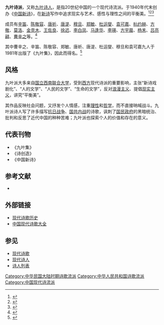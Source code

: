{{refimprove|time=2017-04-29T02:58:48+00:00}}
'''九叶诗派'''，又称[[九叶诗人|九叶诗人]]，是指20世纪中国的一个现代诗流派。于1940年代末创办《[[中国新诗|中国新诗]]》，在[[新诗|新诗]]写作中追求现实与艺术、感性与理性之间的平衡美。<ref>{{cite web|url=http://njsyxb.njtc.edu.cn/OA/pdfdow.aspx?Sid=201701009|title=从青年诗人群到“中国新诗派” — “九叶诗人”的聚合与分化|author=杜颖莹|publisher=内江师范学院学报（第32卷第1期）|date=2017年|archive-url=https://web.archive.org/web/20210514073811/http://njsyxb.njtc.edu.cn/OA/pdfdow.aspx?Sid=201701009|archive-date=2021-05-14|dead-url=no|access-date=2021-05-14}}</ref><ref>{{cite web|url=http://qks.jhun.edu.cn/jhxs/EN/article/downloadArticleFile.do?attachType=PDF&id=1010|title=奥登与九叶诗派的新诗戏剧化|author=马永波|publisher=江汉大学学报（人文科学版）（第27卷 第5期）|date=2008年10月}}{{Dead link}}</ref><ref>{{cite web|url=https://core.ac.uk/download/pdf/48632551.pdf|title=中国四十年代现代主义诗潮新论 (The Making of Modernity: A Study of the Modernist Chinese Poetry in the 1940s)|author=张松建|publisher=新加坡国立大学中文系|date=2005年|archive-url=https://web.archive.org/web/20210514075354/https://core.ac.uk/download/pdf/48632551.pdf|archive-date=2021-05-14|dead-url=no|access-date=2021-05-14}}</ref>

成员有[[辛笛|辛笛]]、[[陈敬容|陈敬容]]、[[唐祈|唐祈]]、[[唐湜|唐湜]]、[[穆旦|穆旦]]、[[郑敏_(诗人)|郑敏]]、[[杜运燮|杜运燮]]、[[袁可嘉|袁可嘉]]、[[杭约赫|杭约赫]]、[[方敬|方敬]]、[[莫洛|莫洛]]、[[金克木|金克木]]、[[王佐良|王佐良]]、[[徐迟|徐迟]]、[[李白凤|李白凤]]、[[马逢华|马逢华]]、[[李瑛|李瑛]]、[[方宇晨|方宇晨]]、[[杨禾|杨禾]]、[[吕亮耕|吕亮耕]]、[[曹辛之|曹辛之]]等。<ref>{{cite web|url=http://ctma.nccu.edu.tw/chibulletin/download.php?filename=221_4b63b524.pdf&dir=paper&title=File+download|title=1940年代「九葉派」詩論 — 以袁可嘉為例|author=余君偉|publisher=政大中文學報（第二十六期）|date=2016年12月|archive-url=https://web.archive.org/web/20210514071351/http://ctma.nccu.edu.tw/chibulletin/download.php?filename=221_4b63b524.pdf&dir=paper&title=File+download|archive-date=2021-05-14|dead-url=no|access-date=2021-05-14}}</ref>

其中曹辛之、辛笛、陈敬容、郑敏、唐祈、唐湜、杜运燮、穆旦和袁可嘉九人于1981年出版了《九叶集》，因此而得名。<ref>{{cite web|url=http://www.newasiajournal.org/journal/05/26.pdf|title=「九葉詩派」研究述評|author=張桃洲|publisher=新亞論叢（第五期）|date=2003年|archive-url=https://web.archive.org/web/20210514042618/http://www.newasiajournal.org/journal/05/26.pdf|archive-date=2021-05-14|dead-url=no|access-date=2021-05-14}}</ref>

==风格==
九叶派大多来自[[国立西南联合大学|国立西南联合大学]]，受到[[西方|西方]]现代诗派的重要影响，主张“新诗戏剧化”、“人的文学”、“人民的文学”、“生命的文学”，反对[[浪漫主义|浪漫主义]]、提倡[[现实主义|现实主义]]，讲究“平衡美”。

其作品反映社会问题，又抒发个人情感，注重[[理性|理性]]和[[哲学|哲学]]，而不直接呐喊战斗。九叶派诗人写了许多描写[[抗日战争|抗日战争]]、[[国共内战|国共内战]]的诗歌，讽刺了[[国民政府|国民政府]]的黑暗统治、批判和反思了近代中国的种种苦难；九叶派也探索个人的价值和存在的意义。

==代表刊物==
*《九叶集》
*《诗创造》
*《中国新诗》

==参考文献==
{{reflist}}
*{{cite book |language=zh-hans|author= |title=《中国近代文学史》第二卷|year=2001-07-01 |publisher=高等教育出版社 |location=北京市 |pages= |isbn=7040095092 }}

==外部链接==
*[http://poetrycn.com/xiandai.php 现代诗歌历史]{{Wayback|url=http://poetrycn.com/xiandai.php |date=20070311135001 }}
*[http://www.shigeku.com/xlib/xd/sgdq/index.htm#lp09 中国现代诗歌大全]{{Wayback|url=http://www.shigeku.com/xlib/xd/sgdq/index.htm#lp09 |date=20070223010931 }}

==参见==
*[[现代诗歌|现代诗歌]]
*[[现代诗人|现代诗人]]
*[[诗人列表|诗人列表]]

{{中国近现代文学}}

{{DEFAULTSORT:J九}}
[[Category:中华民国大陆时期诗歌流派|Category:中华民国大陆时期诗歌流派]]
[[Category:中华人民共和国诗歌流派|Category:中华人民共和国诗歌流派]]
[[Category:中国现代诗流派|Category:中国现代诗流派]]